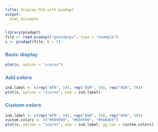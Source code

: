 ```yaml
---
title: Display PCA with pcadapt
output: 
  html_document
---
```



```r
library(pcadapt)
file <- read.pcadapt("geno3pops", type = "example")
x <- pcadapt(file, K = 5)
```

### <span style="color:SteelBlue">Basic display</span>

```r
plot(x, option = "scores")
```

### <span style="color:SteelBlue">Add colors</span>

```r
ind.label <- c(rep("AFR", 50), rep("EUR", 50), rep("ASN", 50))
plot(x, option = "scores", pop = ind.label)
```

### <span style="color:SteelBlue">Custom colors</span>

```r
ind.label <- c(rep("AFR", 50), rep("EUR", 50), rep("ASN", 50))
custom.colors <- c("#999999", "#E69F00", "#56B4E9")
plot(x, option = "scores", pop = ind.label, gg.col = custom.colors)
```